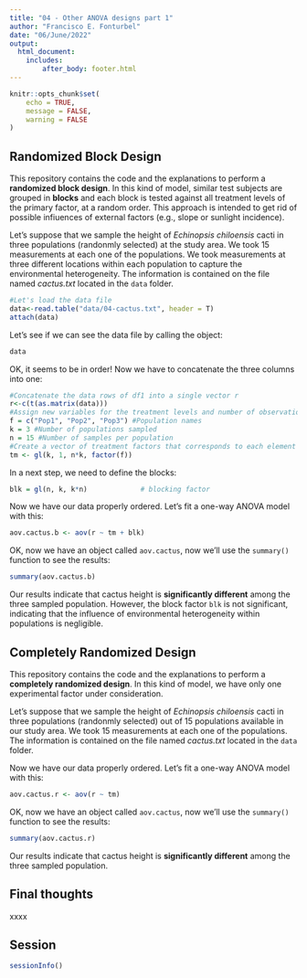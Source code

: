 ```yaml
---
title: "04 - Other ANOVA designs part 1"
author: "Francisco E. Fonturbel"
date: "06/June/2022"
output: 
  html_document:
    includes:
        after_body: footer.html
---
```


```r
knitr::opts_chunk$set(
	echo = TRUE,
	message = FALSE,
	warning = FALSE
)
```

## Randomized Block Design

This repository contains the code and the explanations to perform a **randomized block design**. In this kind of model, similar test subjects are grouped in **blocks** and each block is tested against all treatment levels of the primary factor, at a random order. This approach is intended to get rid of possible infiuences of external factors (e.g., slope or sunlight incidence).

Let's suppose that we sample the height of _Echinopsis chiloensis_ cacti in three populations (randonmly selected) at the study area. We took 15 measurements at each one of the populations. We took measurements at three different locations within each population to capture the environmental heterogeneity. The information is contained on the file named _cactus.txt_ located in the `data` folder.

```r
#Let's load the data file
data<-read.table("data/04-cactus.txt", header = T)
attach(data)
```

Let's see if we can see the data file by calling the object:

```r
data
```

OK, it seems to be in order! Now we have to concatenate the three columns into one:

```r
#Concatenate the data rows of df1 into a single vector r
r<-c(t(as.matrix(data)))
#Assign new variables for the treatment levels and number of observations
f = c("Pop1", "Pop2", "Pop3") #Population names
k = 3 #Number of populations sampled
n = 15 #Number of samples per population
#Create a vector of treatment factors that corresponds to each element of r
tm <- gl(k, 1, n*k, factor(f))
```

In a next step, we need to define the blocks:

```r
blk = gl(n, k, k*n)             # blocking factor
```


Now we have our data properly ordered. Let's fit a one-way ANOVA model with this:

```r
aov.cactus.b <- aov(r ~ tm + blk)
```

OK, now we have an object called `aov.cactus`, now we'll use the `summary()` function to see the results:

```r
summary(aov.cactus.b)
```

Our results indicate that cactus height is **significantly different** among the three sampled population. However, the block factor `blk` is not significant, indicating that the influence of environmental heterogeneity within populations is negligible.


## Completely Randomized Design

This repository contains the code and the explanations to perform a **completely randomized design**. In this kind of model, we have only one experimental factor under consideration.

Let's suppose that we sample the height of _Echinopsis chiloensis_ cacti in three populations (randonmly selected) out of 15 populations available in our study area. We took 15 measurements at each one of the populations. The information is contained on the file named _cactus.txt_ located in the `data` folder.


Now we have our data properly ordered. Let's fit a one-way ANOVA model with this:

```r
aov.cactus.r <- aov(r ~ tm)
```

OK, now we have an object called `aov.cactus`, now we'll use the `summary()` function to see the results:

```r
summary(aov.cactus.r)
```

Our results indicate that cactus height is **significantly different** among the three sampled population.


## Final thoughts

xxxx

## Session

```r
sessionInfo()
```